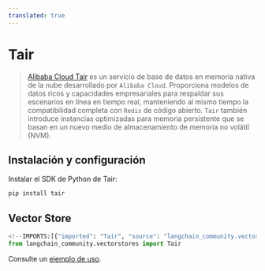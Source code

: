 ```yaml
---
translated: true
---
```


# Tair

>[Alibaba Cloud Tair](https://www.alibabacloud.com/help/en/tair/latest/what-is-tair) es un servicio de base de datos en memoria nativa de la nube
> desarrollado por `Alibaba Cloud`. Proporciona modelos de datos ricos y capacidades empresariales
> para respaldar sus escenarios en línea en tiempo real, manteniendo al mismo tiempo la compatibilidad completa con `Redis` de código abierto.
> `Tair` también introduce instancias optimizadas para memoria persistente que se basan en
> un nuevo medio de almacenamiento de memoria no volátil (NVM).

## Instalación y configuración

Instalar el SDK de Python de Tair:

```bash
pip install tair
```

## Vector Store

```python
<!--IMPORTS:[{"imported": "Tair", "source": "langchain_community.vectorstores", "docs": "https://api.python.langchain.com/en/latest/vectorstores/langchain_community.vectorstores.tair.Tair.html", "title": "Tair"}]-->
from langchain_community.vectorstores import Tair
```

Consulte un [ejemplo de uso](/docs/integrations/vectorstores/tair).
